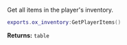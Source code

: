 Get all items in the player's inventory.

```lua
exports.ox_inventory:GetPlayerItems()
```

**Returns:** `table`
